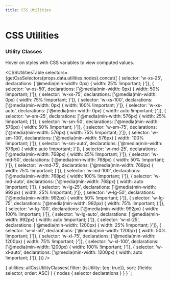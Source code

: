 ```yaml
---
title: CSS Utilities
---
```




# CSS Utilities


### Utility Classes

Hover on styles with CSS variables to view computed values.

<CSSUtilitiesTable
  selectors={getCssSelectors(props.data.utilities.nodes).concat([
    { selector: 'w-xs-25', declarations: ['@media(min-width: 0px) { width: 25% !important; }']},
    { selector: 'w-xs-50', declarations: ['@media(min-width: 0px) { width: 50% !important; }']},
    { selector: 'w-xs-75', declarations: ['@media(min-width: 0px) { width: 75% !important; }']},
    { selector: 'w-xs-100', declarations: ['@media(min-width: 0px) { width: 100% !important; }']},
    { selector: 'w-xs-auto', declarations: ['@media(min-width: 0px) { width: auto !important; }']},
    { selector: 'w-sm-25', declarations: ['@media(min-width: 576px) { width: 25% !important; }']},
    { selector: 'w-sm-50', declarations: ['@media(min-width: 576px) { width: 50% !important; }']},
    { selector: 'w-sm-75', declarations: ['@media(min-width: 576px) { width: 75% !important; }']},
    { selector: 'w-sm-100', declarations: ['@media(min-width: 576px) { width: 100% !important; }']},
    { selector: 'w-sm-auto', declarations: ['@media(min-width: 576px) { width: auto !important; }']},
    { selector: 'w-md-25', declarations: ['@media(min-width: 768px) { width: 25% !important; }']},
    { selector: 'w-md-50', declarations: ['@media(min-width: 768px) { width: 50% !important; }']},
    { selector: 'w-md-75', declarations: ['@media(min-width: 768px) { width: 75% !important; }']},
    { selector: 'w-md-100', declarations: ['@media(min-width: 768px) { width: 100% !important; }']},
    { selector: 'w-md-auto', declarations: ['@media(min-width: 768px) { width: auto !important; }']},
    { selector: 'w-lg-25', declarations: ['@media(min-width: 992px) { width: 25% !important; }']},
    { selector: 'w-lg-50', declarations: ['@media(min-width: 992px) { width: 50% !important; }']},
    { selector: 'w-lg-75', declarations: ['@media(min-width: 992px) { width: 75% !important; }']},
    { selector: 'w-lg-100', declarations: ['@media(min-width: 992px) { width: 100% !important; }']},
    { selector: 'w-lg-auto', declarations: ['@media(min-width: 992px) { width: auto !important; }']},
    { selector: 'w-xl-25', declarations: ['@media(min-width: 1200px) { width: 25% !important; }']},
    { selector: 'w-xl-50', declarations: ['@media(min-width: 1200px) { width: 50% !important; }']},
    { selector: 'w-xl-75', declarations: ['@media(min-width: 1200px) { width: 75% !important; }']},
    { selector: 'w-xl-100', declarations: ['@media(min-width: 1200px) { width: 100% !important; }']},
    { selector: 'w-xl-auto', declarations: ['@media(min-width: 1200px) { width: auto !important; }']},
  ])}
/>

{
  utilities: allCssUtilityClasses(
    filter: {isUtility: {eq: true}},
    sort: {fields: selector, order: ASC}
  ) {
    nodes {
      selector
      declarations
    }
  }
}
`;
